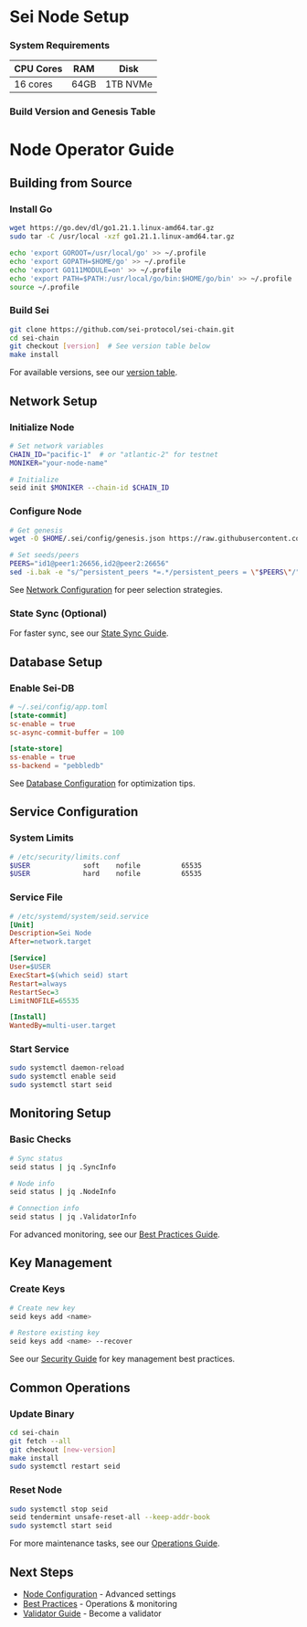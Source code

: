 
# Sei Node Setup

### System Requirements

| CPU Cores | RAM  | Disk     |
| --------- | ---- | -------- |
| 16 cores  | 64GB | 1TB NVMe |

### Build Version and Genesis Table

<VersionTable />

# Node Operator Guide

## Building from Source

### Install Go

```bash
wget https://go.dev/dl/go1.21.1.linux-amd64.tar.gz
sudo tar -C /usr/local -xzf go1.21.1.linux-amd64.tar.gz

echo 'export GOROOT=/usr/local/go' >> ~/.profile
echo 'export GOPATH=$HOME/go' >> ~/.profile
echo 'export GO111MODULE=on' >> ~/.profile
echo 'export PATH=$PATH:/usr/local/go/bin:$HOME/go/bin' >> ~/.profile
source ~/.profile
```

### Build Sei

```bash
git clone https://github.com/sei-protocol/sei-chain.git
cd sei-chain
git checkout [version]  # See version table below
make install
```

For available versions, see our [version table](../references/versions).

## Network Setup

### Initialize Node

```bash
# Set network variables
CHAIN_ID="pacific-1"  # or "atlantic-2" for testnet
MONIKER="your-node-name"

# Initialize
seid init $MONIKER --chain-id $CHAIN_ID
```

### Configure Node

```bash
# Get genesis
wget -O $HOME/.sei/config/genesis.json https://raw.githubusercontent.com/sei-protocol/testnet/main/$CHAIN_ID/genesis.json

# Set seeds/peers
PEERS="id1@peer1:26656,id2@peer2:26656"
sed -i.bak -e "s/^persistent_peers *=.*/persistent_peers = \"$PEERS\"/" $HOME/.sei/config/config.toml
```

See [Network Configuration](./node-configuration#network) for peer selection strategies.

### State Sync (Optional)

For faster sync, see our [State Sync Guide](./node-configuration#state-sync).

## Database Setup

### Enable Sei-DB

```toml
# ~/.sei/config/app.toml
[state-commit]
sc-enable = true
sc-async-commit-buffer = 100

[state-store]
ss-enable = true
ss-backend = "pebbledb"
```

See [Database Configuration](./node-configuration#database) for optimization tips.

## Service Configuration

### System Limits

```bash
# /etc/security/limits.conf
$USER             soft    nofile          65535
$USER             hard    nofile          65535
```

### Service File

```ini
# /etc/systemd/system/seid.service
[Unit]
Description=Sei Node
After=network.target

[Service]
User=$USER
ExecStart=$(which seid) start
Restart=always
RestartSec=3
LimitNOFILE=65535

[Install]
WantedBy=multi-user.target
```

### Start Service

```bash
sudo systemctl daemon-reload
sudo systemctl enable seid
sudo systemctl start seid
```

## Monitoring Setup

### Basic Checks

```bash
# Sync status
seid status | jq .SyncInfo

# Node info
seid status | jq .NodeInfo

# Connection info
seid status | jq .ValidatorInfo
```

For advanced monitoring, see our [Best Practices Guide](./best-practices#monitoring).

## Key Management

### Create Keys

```bash
# Create new key
seid keys add <name>

# Restore existing key
seid keys add <name> --recover
```

See our [Security Guide](./best-practices#key-security) for key management best practices.

## Common Operations

### Update Binary

```bash
cd sei-chain
git fetch --all
git checkout [new-version]
make install
sudo systemctl restart seid
```

### Reset Node

```bash
sudo systemctl stop seid
seid tendermint unsafe-reset-all --keep-addr-book
sudo systemctl start seid
```

For more maintenance tasks, see our [Operations Guide](./best-practices#maintenance).

## Next Steps

- [Node Configuration](./node-configuration) - Advanced settings
- [Best Practices](./best-practices) - Operations & monitoring
- [Validator Guide](./validator-faq) - Become a validator
